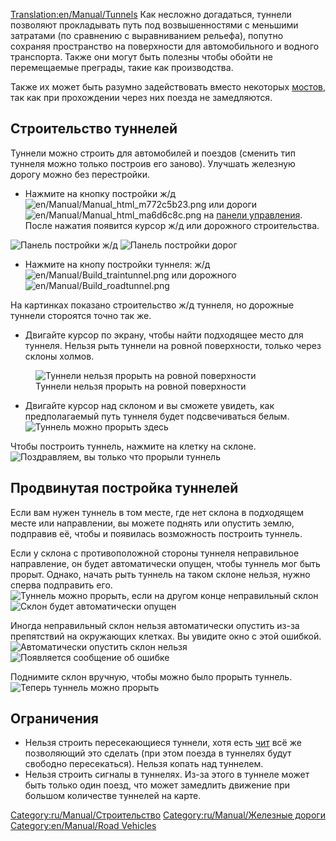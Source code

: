[[Translation:en/Manual/Tunnels]]
{{ru/Manual/Tutorial/Учебник}}
Как несложно догадаться, туннели позволяют прокладывать путь под возвышенностями с меньшими затратами (по сравнению с выравниванием рельефа), попутно сохраняя пространство на поверхности для автомобильного и водного транспорта. Также они могут быть полезны чтобы обойти не перемещаемые преграды, такие как производства. 

Также их может быть разумно задействовать вместо некоторых [[ru/Manual/Мосты|мостов]], так как при прохождении через них поезда не замедляются.

==Строительство туннелей==
Туннели можно строить для автомобилей и поездов (сменить тип туннеля можно только построив его заново). Улучшать железную дорогу можно без перестройки.
*Нажмите на кнопку постройки ж/д [[File:en/Manual/Manual html m772c5b23.png]] или дороги [[File:en/Manual/Manual html ma6d6c8c.png]] на [[ru/Manual/Интерфейс игры#panel-upravleniia|панели управления]]. После нажатия появится курсор ж/д или дорожного строительства.
[[File:en/Manual/Railroad Construction.png|none|frame|Панель постройки ж/д]]
[[File:en/Manual/Road constructionnew.png|none|frame|Панель постройки дорог]]

*Нажмите на кнопу постройки туннеля: ж/д [[File:en/Manual/Build traintunnel.png]] или дорожного [[File:en/Manual/Build roadtunnel.png]]

На картинках показано строительство ж/д туннеля, но дорожные туннели стороятся точно так же.

*Двигайте курсор по экрану, чтобы найти подходящее место для туннеля. Нельзя рыть туннели на ровной поверхности, только через склоны холмов.
[[File:en/Manual/Tunnel try.png|none|frame|Туннели нельзя прорыть на ровной поверхности]]

*Двигайте курсор над склоном и вы сможете увидеть, как предполагаемый путь туннеля будет подсвечиваться белым.[[File:en/Manual/Tunnel prepare first.png|none|frame|Туннель можно прорыть здесь]]

Чтобы построить туннель, нажмите на клетку на склоне.
[[File:en/Manual/Tunnel built first.png|none|frame|Поздравляем, вы только что прорыли туннель]]

==Продвинутая постройка туннелей==
Если вам нужен туннель в том месте, где нет склона в подходящем месте или направлении, вы можете поднять или опустить землю, подправив её, чтобы и появилась возможность построить туннель.

Если у склона с противоположной стороны туннеля неправильное направление, он будет автоматически опущен, чтобы туннель мог быть прорыт. Однако, начать рыть туннель на таком склоне нельзя, нужно сперва подправить его.
[[File:en/Manual/Tunnel prepare second.png|none|frame|Туннель можно прорыть, если на другом конце неправильный склон]]
[[File:en/Manual/Tunnel built second.png|none|frame|Склон будет автоматически опущен]]

Иногда неправильный склон нельзя автоматически опустить из-за препятствий на окружающих клетках. Вы увидите окно с этой ошибкой.
[[File:en/Manual/Tunnel terraform third.png|none|frame|Автоматически опустить склон нельзя]]
[[File:en/Manual/Tunnel error third.png|none|frame|Появляется сообщение об ошибке]]

Поднимите склон вручную, чтобы можно было прорыть туннель.
[[File:en/Manual/Tunnel prepare third.png|none|frame|Теперь туннель можно прорыть]]

==Ограничения==
* Нельзя строить пересекающиеся туннели, хотя есть [[ru/Archive/Manual/Пересекающиеся туннели|чит]] всё же позволяющий это сделать (при этом поезда в туннелях будут свободно пересекаться). Нельзя копать над туннелем.
* Нельзя строить сигналы в туннелях. Из-за этого в туннеле может быть только один поезд, что может замедлить движение при большом количестве туннелей на карте.

[[Category:ru/Manual/Строительство]]
[[Category:ru/Manual/Железные дороги]]
[[Category:en/Manual/Road Vehicles]]